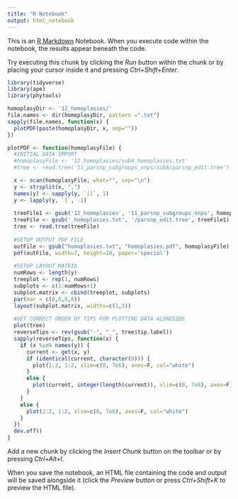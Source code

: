 ```yaml
---
title: "R Notebook"
output: html_notebook
---
```


This is an [R Markdown](http://rmarkdown.rstudio.com) Notebook. When you execute code within the notebook, the results appear beneath the code. 

Try executing this chunk by clicking the *Run* button within the chunk or by placing your cursor inside it and pressing *Ctrl+Shift+Enter*. 

```r
library(tidyverse)
library(ape)
library(phytools)
```

```r
homoplasyDir <- '12_homoplasies/'
file.names <- dir(homoplasyDir, pattern =".txt")
sapply(file.names, function(x) {
  plotPDF(paste(homoplasyDir, x, sep=""))
})
```

```r

plotPDF <- function(homoplasyFile) {
  #INITIAL DATA IMPORT
  #homoplasyFile <- '12_homoplasies/subA_homoplasies.txt'
  #tree <- read.tree('11_parsnp_subgroups_snps/subA/parsnp_edit.tree')

  x <- scan(homoplasyFile, what="", sep="\n")
  y <- strsplit(x, ",")
  names(y) <- sapply(y, `[[`, 1)
  y <- lapply(y, `[`, -1)
  
  treeFile1 <- gsub('12_homoplasies', '11_parsnp_subgroups_snps', homoplasyFile)
  treeFile <- gsub('_homoplasies.txt', '/parsnp_edit.tree', treeFile1)
  tree <- read.tree(treeFile)
  
  #SETUP OUTPUT PDF FILE
  outFile <- gsub("homoplasies.txt", "homoplasies.pdf", homoplasyFile)
  pdf(outFile, width=7, height=10, paper='special')
  
  #SETUP LAYOUT MATRIX
  numRows <- length(y)
  treeplot <- rep(1, numRows)
  subplots <- c(1:numRows+1)
  subplot.matrix <- cbind(treeplot, subplots)
  par(mar = c(0,0,0,0))
  layout(subplot.matrix, widths=c(1,3))
  
  #GET CORRECT ORDER OF TIPS FOR PLOTTING DATA ALONGSIDE
  plot(tree)
  reverseTips <- rev(gsub("-", "_", tree$tip.label))
  sapply(reverseTips, function(x) {
    if (x %in% names(y)) {
      current <- get(x, y)
      if (identical(current, character(0))) {
        plot(1:2, 1:2, xlim=c(0, 7e6), axes=F, col="white")
      }
      else {
        plot(current, integer(length(current)), xlim=c(0, 7e6), axes=F)        
      }
    }
    else {
      plot(1:2, 1:2, xlim=c(0, 7e6), axes=F, col="white")
    }
  })
  dev.off()
}
```


Add a new chunk by clicking the *Insert Chunk* button on the toolbar or by pressing *Ctrl+Alt+I*.

When you save the notebook, an HTML file containing the code and output will be saved alongside it (click the *Preview* button or press *Ctrl+Shift+K* to preview the HTML file).











